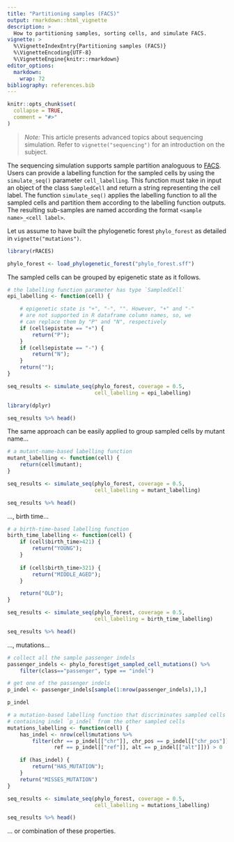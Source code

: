 ```yaml
---
title: "Partitioning samples (FACS)"
output: rmarkdown::html_vignette
description: >
  How to partitioning samples, sorting cells, and simulate FACS.
vignette: >
  %\VignetteIndexEntry{Partitioning samples (FACS)}
  %\VignetteEncoding{UTF-8}
  %\VignetteEngine{knitr::rmarkdown}
editor_options:
  markdown:
    wrap: 72
bibliography: references.bib
---
```


```r
knitr::opts_chunk$set(
  collapse = TRUE,
  comment = "#>"
)
```

> *Note:* This article presents advanced topics about sequencing simulation.
> Refer to `vignette("sequencing")` for an introduction on the subject.


The sequencing simulation supports sample partition
analoguous to [FACS](https://www.sinobiological.com/category/fcm-facs-facs).
Users can provide a labelling function for the sampled cells by
using the `simulate_seq()` parameter `cell_labelling`.
This function must take in input an object of the class `SampledCell` and
return a string representing the cell label. The function `simulate_seq()`
applies the labelling function to all the sampled cells and
partition them according to the labelling function outputs.
The resulting sub-samples are named according the format
`<sample name>_<cell label>`.

Let us assume to have built the phylogenetic forest `phylo_forest`
as detailed in `vignette("mutations")`.

```r
library(rRACES)

phylo_forest <- load_phylogenetic_forest("phylo_forest.sff")
```

The sampled cells can be grouped by epigenetic state as it
follows.

```r
# the labelling function parameter has type `SampledCell`
epi_labelling <- function(cell) {

    # epigenetic state is "+", "-", "". However, "+" and "-"
    # are not supported in R dataframe column names, so, we
    # can replace them by "P" and "N", respectively
    if (cell$epistate == "+") {
        return("P");
    }
    if (cell$epistate == "-") {
        return("N");
    }
    return("");
}

seq_results <- simulate_seq(phylo_forest, coverage = 0.5,
                            cell_labelling = epi_labelling)

library(dplyr)

seq_results %>% head()
```

The same approach can be easily applied to group sampled cells
by mutant name...

```r
# a mutant-name-based labelling function
mutant_labelling <- function(cell) {
    return(cell$mutant);
}

seq_results <- simulate_seq(phylo_forest, coverage = 0.5,
                            cell_labelling = mutant_labelling)

seq_results %>% head()
```

..., birth time...

```r
# a birth-time-based labelling function
birth_time_labelling <- function(cell) {
    if (cell$birth_time>421) {
        return("YOUNG");
    }
    
    if (cell$birth_time>321) {
        return("MIDDLE_AGED");
    }

    return("OLD");
}

seq_results <- simulate_seq(phylo_forest, coverage = 0.5,
                            cell_labelling = birth_time_labelling)

seq_results %>% head()
```

..., mutations...

```r
# collect all the sample passenger indels
passenger_indels <- phylo_forest$get_sampled_cell_mutations() %>%
    filter(class=="passenger", type == "indel")

# get one of the passenger indels
p_indel <- passenger_indels[sample(1:nrow(passenger_indels),1),]

p_indel

# a mutation-based labelling function that discriminates sampled cells
# containing indel `p_indel` from the other sampled cells
mutations_labelling <- function(cell) {
    has_indel <- nrow(cell$mutations %>%
        filter(chr == p_indel[["chr"]], chr_pos == p_indel[["chr_pos"]],
               ref == p_indel[["ref"]], alt == p_indel[["alt"]])) > 0

    if (has_indel) {
        return("HAS_MUTATION");
    }
    return("MISSES_MUTATION")
}

seq_results <- simulate_seq(phylo_forest, coverage = 0.5,
                            cell_labelling = mutations_labelling)

seq_results %>% head()
```

... or combination of these properties.
